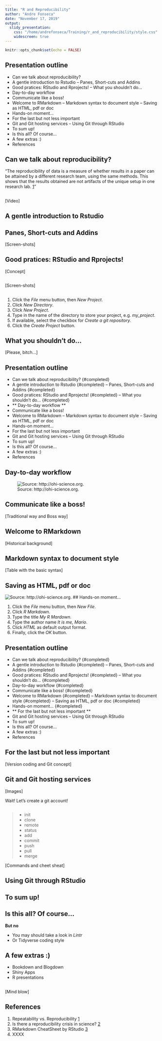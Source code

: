 ```yaml
---
title: "R and Reproducibility"
author: "Andre Fonseca"
date: "November 17, 2019"
output: 
  slidy_presentation:
    css: "/home/andrefonseca/Training/r_and_reproducibility/style.css"
    widescreen: true
---
```


```r

knitr::opts_chunk$set(echo = FALSE)

```

## Presentation outline

- Can we talk about reproducibility?
- A gentle introduction to Rstudio
-- Panes, Short-cuts and Addins
- Good pratices: RStudio and Rprojects!
-- What you shouldn't do...
- Day-to-day workflow
- Communicate like a boss!
- Welcome to RMarkdown
-- Markdown syntax to document style
-- Saving as HTML, pdf or doc
- Hands-on moment...
- For the last but not less important
- Git and Git hosting services
-- Using Git through RStudio
- To sum up!
- Is this all? Of course...
- A few extras :)
- References

## Can we talk about reproducibility?

"The reproducibility of data is a measure of whether results in a paper can be attained by a different research team, using the same methods. This shows that the results obtained are not artifacts of the unique setup in one research lab. [1]"

##

[Video]

## A gentle introduction to Rstudio

## Panes, Short-cuts and Addins 

[Screen-shots]

## Good pratices: RStudio and Rprojects!

[Concept]

## 

[Screen-shots]

## 

1. Click the *File* menu button, then *New Project*.
2. Click *New Directory*.
3. Click *New Project*.
4. Type in the name of the directory to store your project, e.g. *my_project*.
5. If available, select the checkbox for *Create a git repository.*
6. Click the *Create Project* button.

## What you shouldn't do...

[Please, bitch...]

## Presentation outline

- Can we talk about reproducibility? {#completed}
- A gentle introduction to Rstudio {#completed}
-- Panes, Short-cuts and Addins {#completed}
- Good pratices: RStudio and Rprojects! {#completed}
-- What you shouldn't do... {#completed}
- ** Day-to-day workflow **
- Communicate like a boss!
- Welcome to RMarkdown
-- Markdown syntax to document style
-- Saving as HTML, pdf or doc
- Hands-on moment...
- For the last but not less important
- Git and Git hosting services
-- Using Git through RStudio
- To sum up!
- Is this all? Of course...
- A few extras :)
- References

## Day-to-day workflow

![Source: http://ohi-science.org.](/home/andrefonseca/Training/r_and_reproducibility/figues/datascience_workflow.png)

## Communicate like a boss!

[Traditional way and Boss way]

## Welcome to RMarkdown 

[Historical background]

## Markdown syntax to document style

[Table with the basic syntax]

## Saving as HTML, pdf or doc

![Source: http://ohi-science.org.](/home/andrefonseca/Training/r_and_reproducibility/figues/rmarkdown_and_knitr.png)
## Hands-on moment...

1. Click the *File* menu button, then *New File*.
2. Click *R Markdown*.
3. Type the title *My R Mardown*.
4. Type the author name *It is me, Mario*.
5. Click *HTML* as default output format.
6. Finally, click the *OK* button.

## Presentation outline

- Can we talk about reproducibility? {#completed}
- A gentle introduction to Rstudio {#completed}
-- Panes, Short-cuts and Addins {#completed}
- Good pratices: RStudio and Rprojects! {#completed}
-- What you shouldn't do... {#completed}
- Day-to-day workflow {#completed}
- Communicate like a boss! {#completed}
- Welcome to RMarkdown {#completed}
-- Markdown syntax to document style {#completed}
-- Saving as HTML, pdf or doc {#completed}
- Hands-on moment... {#completed}
- ** For the last but not less important **
- Git and Git hosting services
-- Using Git through RStudio
- To sum up!
- Is this all? Of course...
- A few extras :)
- References

## For the last but not less important

[Version coding and Git concept]

## Git and Git hosting services

[Images]

Wait! Let's create a git account!

## 

>- init
>- clone
>- remote
>- status
>- add
>- commit
>- push
>- pull
>- merge

[Commands and cheet sheat]

## Using Git through RStudio



## To sum up!

## Is this all? Of course...
**But no**

- You may should take a look in *Lintr*
- Or Tidyverse coding style

## A few extras :)

- Bookdown and Blogdown
- Shiny Apps
- R presentations

##

[Mind blow]

## References

1. Repeatability vs. Reproducibility [1]
2. Is there a reproducibility crisis in science? [2]
3. RMarkdown CheatSheet by RStudio [3]
4. XXXX

[1]: https://www.technologynetworks.com/informatics/articles/repeatability-vs-reproducibility-317157 "Repeatability vs. Reproducibility"
[2]: https://www.youtube.com/watch?v=FpCrY7x5nEE "Is there a reproducibility crisis in science?"
[3]: https://rstudio.com/wp-content/uploads/2015/02/rmarkdown-cheatsheet.pdf "RMarkdown CheatSheet by RStudio"